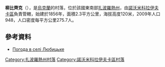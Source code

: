 {{coord|47|46|0|N|35|57|25|E|scale:100000|display=title}}

'''柳比齊克'''（{{lang-uk|Любицьке}}），是[[烏克蘭|烏克蘭]]的村落，位於該國東南部[[扎波羅熱州|扎波羅熱州]]，由[[諾沃米科拉伊夫卡區|諾沃米科拉伊夫卡區]]負責管轄，始建於1856年，面積2.3平方公里，海拔高度120米，2009年人口948，人口密度每平方公里275.7人。

==參考資料==
* [http://weather.in.ua/ua/zaporozhskaja/14169 Погода в селі Любицьке] {{Wayback|url=http://weather.in.ua/ua/zaporozhskaja/14169 |date=20160305210435 }}

[[Category:扎波羅熱州村落|Category:扎波羅熱州村落]]
[[Category:諾沃米科拉伊夫卡區村落|Category:諾沃米科拉伊夫卡區村落]]


{{Zaporizhia-geo-stub}}